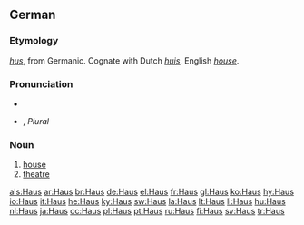 {{see|haus}}
==German==
===Etymology===
{{OHG.|de}} ''[[hus]]'', from Germanic.  Cognate with Dutch ''[[huis]]'', English ''[[house]]''.

===Pronunciation===
*{{audio|De-Haus.OGG|audio}}
*{{IPA|/haʊ̯s/}}, ''Plural'' {{IPA|/ˈhɔɪ̯zɐ/}}

===Noun===
{{de-noun-n|genitive=Hauses|plural=Häuser}}

# [[house]]
# [[theatre]]

[[als:Haus]]
[[ar:Haus]]
[[br:Haus]]
[[de:Haus]]
[[el:Haus]]
[[fr:Haus]]
[[gl:Haus]]
[[ko:Haus]]
[[hy:Haus]]
[[io:Haus]]
[[it:Haus]]
[[he:Haus]]
[[ky:Haus]]
[[sw:Haus]]
[[la:Haus]]
[[lt:Haus]]
[[li:Haus]]
[[hu:Haus]]
[[nl:Haus]]
[[ja:Haus]]
[[oc:Haus]]
[[pl:Haus]]
[[pt:Haus]]
[[ru:Haus]]
[[fi:Haus]]
[[sv:Haus]]
[[tr:Haus]]
